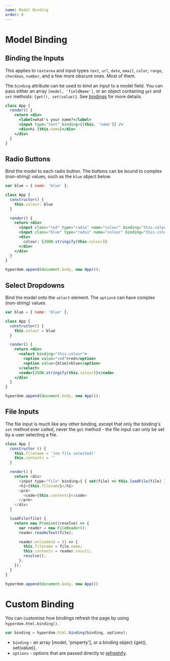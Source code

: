 ```yaml
---
name: Model Binding
order: 8
---
```


# Model Binding

## Binding the Inputs

This applies to `textarea` and input types `text`, `url`, `date`, `email`, `color`, `range`, `checkbox`, `number`, and a few more obscure ones. Most of them.

The `binding` attribute can be used to bind an input to a model field. You can pass either an array `[model, 'fieldName']`, or an object containing `get` and `set` methods: `{get(), set(value)}`. See [bindings](#the_binding_attribute) for more details.

```jsx
class App {
  render() {
    return <div>
      <label>what's your name?</label>
      <input type="text" binding={[this, 'name']} />
      <div>hi {this.name}</div>
    </div>
  }
}
```
## Radio Buttons

Bind the model to each radio button. The buttons can be bound to complex (non-string) values, such as the `blue` object below.

```jsx
var blue = { name: 'blue' };

class App {
  constructor() {
    this.colour: blue
  }

  render() {
    return <div>
      <input class="red" type="radio" name="colour" binding="this.colour" value="red" />
      <input class="blue" type="radio" name="colour" binding="this.colour" value={blue} />
      <div>
        colour: {JSON.stringify(this.colour)}
      </div>
    </div>
  }
}

hyperdom.append(document.body, new App());
```

## Select Dropdowns

Bind the model onto the `select` element. The `option`s can have complex (non-string) values.

```jsx
var blue = { name: 'blue' };

class App {
  constructor() {
    this.colour = blue
  }

  render() {
    return <div>
      <select binding="this.colour">
        <option value="red">red</option>
        <option value={blue}>blue</option>
      </select>
      <code>{JSON.stringify(this.colour)}</code>
    </div>
  }
}

hyperdom.append(document.body, new App());
```

## File Inputs

The file input is much like any other binding, except that only the binding's `set` method ever called, never the `get` method - the file input can only be set by a user selecting a file.

```js
class App {
  constructor () {
    this.filename = '(no file selected)'
    this.contents = ''
  }

  render() {
    return <div>
      <input type="file" binding={ { set(file) => this.loadFile(file) } }>
      <h1>{this.filename}</h1>
      <pre>
        <code>{this.contents}</code>
      </pre>
    </div>
  }

  loadFile(file) {
    return new Promise((resolve) => {
      var reader = new FileReader();
      reader.readAsText(file);

      reader.onloadend = () => {
        this.filename = file.name;
        this.contents = reader.result;
        resolve();
      };
    });
  }
}

hyperdom.append(document.body, new App())
```

# Custom Binding

You can customise how bindings refresh the page by using `hyperdom.html.binding()`.

```js
var binding = hyperdom.html.binding(binding, options);
```

* `binding` - an array [model, 'property'], or a binding object {get(), set(value)}.
* `options` - options that are passed directly to [refreshify](#refreshify).
